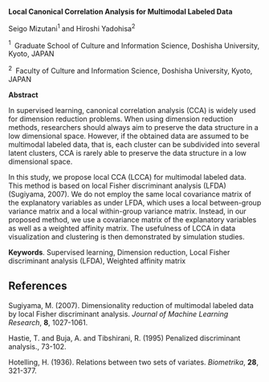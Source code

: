 <span>**Local Canonical Correlation Analysis for Multimodal Labeled
Data**</span>

Seigo Mizutani$^1$ and Hiroshi Yadohisa$^2$

$^1 \;$ Graduate School of Culture and Information Science, Doshisha
University, Kyoto, JAPAN

$^2 \;$ Faculty of Culture and Information Science, Doshisha University,
Kyoto, JAPAN

<span>**Abstract**</span>

In supervised learning, canonical correlation analysis (CCA) is widely
used for dimension reduction problems. When using dimension reduction
methods, researchers should always aim to preserve the data structure in
a low dimensional space. However, if the obtained data are assumed to be
multimodal labeled data, that is, each cluster can be subdivided into
several latent clusters, CCA is rarely able to preserve the data
structure in a low dimensional space.

In this study, we propose local CCA (LCCA) for multimodal labeled data.
This method is based on local Fisher discriminant analysis (LFDA)
(Sugiyama, 2007). We do not employ the same local covariance matrix of
the explanatory variables as under LFDA, which uses a local
between-group variance matrix and a local within-group variance matrix.
Instead, in our proposed method, we use a covariance matrix of the
explanatory variables as well as a weighted affinity matrix. The
usefulness of LCCA in data visualization and clustering is then
demonstrated by simulation studies.

<span>**Keywords**</span>. Supervised learning, Dimension reduction,
Local Fisher discriminant analysis (LFDA), Weighted affinity matrix

References {#references .unnumbered}
----------

Sugiyama, M. (2007). Dimensionality reduction of multimodal labeled data
by local Fisher discriminant analysis. *Journal of Machine Learning
Research*, **8**, 1027-1061.

Hastie, T. and Buja, A. and Tibshirani, R. (1995) Penalized discriminant
analysis., 73-102.

Hotelling, H. (1936). Relations between two sets of variates.
*Biometrika*, **28**, 321-377.
